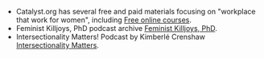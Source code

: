 - Catalyst.org has several free and paid materials focusing on "workplace that
  work for women", including [Free online courses](https://www.edx.org/school/catalystx).
- Feminist Killjoys, PhD podcast archive [Feminist Killjoys,
  PhD](https://soundcloud.com/eministilljoysh).
- Intersectionality Matters! Podcast by Kimberlé Crenshaw [Intersectionality
  Matters](https://www.aapf.org/intersectionality-matters).
